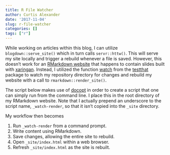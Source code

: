 ```yaml
---
title: R File Watcher
author: Curtis Alexander
date: '2017-11-04'
slug: r-file-watcher
categories: []
tags: ["r"]
---
```


While working on articles within this blog, I can utilize `blogdown::serve_site()` which in turn calls `servr::httw()`.  This will serve my site locally and trigger a rebuild whenever a file is saved.  However, this doesn't work for an [RMarkdown website](http://rmarkdown.rstudio.com/rmarkdown_websites.html) that happens to contain slides built with [xaringan](https://slides.yihui.name/xaringan/).  Instead, I utilized the function [watch](https://github.com/r-lib/testthat/blob/master/R/watcher.R) from the [testthat](http://testthat.r-lib.org/) package to watch my repository directory for changes and rebuild my website with a call to `rmarkdown::render_site()`.

The script below makes use of [docopt](https://github.com/docopt/docopt.R) in order to create a script that one can simply run from the command line.  I place this in the root directory of my RMarkdown website.  Note that I actually prepend an underscore to the script name, `_watch-render`, so that it isn't copied into the `_site` directory.

My workflow then becomes

1. Run `_watch-render` from a command prompt.
2. Write content using RMarkdown.
3. Save changes, allowing the entire site to rebuild.
4. Open `_site/index.html` within a web browser.
5. Refresh `_site/index.html` as the site is rebuilt.

<br/>

<script src="https://gist.github.com/curtisalexander/61de671c6b04980935736dc2d07ed16c.js"></script>
